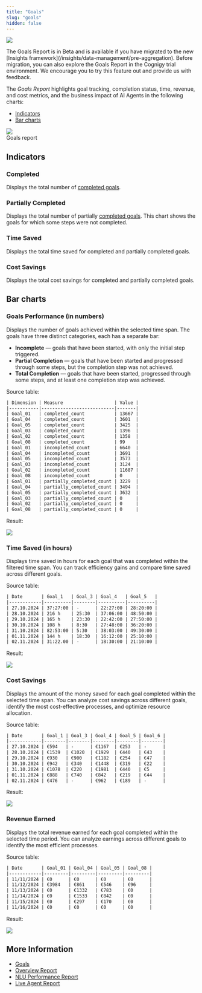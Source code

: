 ```yaml
---
title: "Goals"
slug: "goals"
hidden: false
---
```



<a href="/release-notes/4.94"><img noZoom src="https://img.shields.io/badge/Added in-v4.94(/insights/reports/engagementBeta)-purple.svg" /></a>


<Note>
  The Goals Report is in Beta and is available if you have migrated to the new [Insights framework](/insights/data-management/pre-aggregation).
  Before migration, you can also explore the Goals Report in the Cognigy trial environment.
  We encourage you to try this feature out and provide us with feedback.
</Note>

The _Goals Report_ highlights goal tracking, completion status, time, revenue, and cost metrics, and the business impact of AI Agents in the following charts:

- [Indicators](/insights/reports/engagement#indicators)
- [Bar charts](/insights/reports/engagement#bar-charts)

<InsightsGlobalFilters/>

<Frame>
  <img class="image-center" src="/_assets/insights/reports/goals/goals-report.png" style={{ width: 'auto' }} />
  <figcaption>Goals report</figcaption>
</Frame>

## Indicators

### Completed

Displays the total number of [completed goals](/ai/agents/develop/node-reference/analytics/track-goal).

### Partially Completed

Displays the total number of partially [completed goals](/ai/agents/develop/node-reference/analytics/track-goal).
This chart shows the goals for which some steps were not completed.

### Time Saved

Displays the total time saved for completed and partially completed goals.

### Cost Savings

Displays the total cost savings for completed and partially completed goals.

## Bar charts

### Goals Performance (in numbers)

Displays the number of goals achieved within the selected time span.
The goals have three distinct categories, each has a separate bar:

- **Incomplete** — goals that have been started, with only the initial step triggered.
- **Partial Completion** — goals that have been started and progressed through some steps, but the completion step was not achieved.
- **Total Completion** — goals that have been started, progressed through some steps, and at least one completion step was achieved.

Source table:

```txt
| Dimension | Measure                   | Value |
|-----------|---------------------------|-------|
| Goal_01   | completed_count           | 13667 |
| Goal_04   | completed_count           | 3601  |
| Goal_05   | completed_count           | 3425  |
| Goal_03   | completed_count           | 1396  |
| Goal_02   | completed_count           | 1358  |
| Goal_08   | completed_count           | 99    |
| Goal_01   | incompleted_count         | 6640  |
| Goal_04   | incompleted_count         | 3691  |
| Goal_05   | incompleted_count         | 3573  |
| Goal_03   | incompleted_count         | 3124  |
| Goal_02   | incompleted_count         | 11687 |
| Goal_08   | incompleted_count         | 0     |
| Goal_01   | partially_completed_count | 3229  |
| Goal_04   | partially_completed_count | 3494  |
| Goal_05   | partially_completed_count | 3632  |
| Goal_03   | partially_completed_count | 0     |
| Goal_02   | partially_completed_count | 0     |
| Goal_08   | partially_completed_count | 0     |
```

Result:

<Frame>
  <img class="image-center" src="/_assets/insights/reports/goals/goals-performance.png" style={{ width: 'auto' }} />
</Frame>

### Time Saved (in hours)

Displays time saved in hours for each goal that was completed within the filtered time span.
You can track efficiency gains and compare time saved across different goals.

Source table:

```txt
| Date       | Goal_1   | Goal_3 | Goal_4   | Goal_5   |
|------------|----------|--------|----------|----------|
| 27.10.2024 | 37:27:00 | -      | 22:27:00 | 28:20:00 |
| 28.10.2024 | 216 h    | 25:30  | 37:06:00 | 48:50:00 |
| 29.10.2024 | 165 h    | 23:30  | 22:42:00 | 27:50:00 |
| 30.10.2024 | 108 h    | 8:30   | 27:48:00 | 36:20:00 |
| 31.10.2024 | 82:53:00 | 5:30   | 38:03:00 | 49:30:00 |
| 01.11.2024 | 144 h    | 18:30  | 16:12:00 | 25:10:00 |
| 02.11.2024 | 31:22.00 | -      | 18:30:00 | 21:10:00 |
```

Result:

<Frame>
  <img class="image-center" src="/_assets/insights/reports/goals/time-saved.png" style={{ width: 'auto' }} />
</Frame>

### Cost Savings

Displays the amount of the money saved for each goal completed within the selected time span.
You can analyze cost savings across different goals, identify the most cost-effective processes, and optimize resource allocation.

Source table:

```txt
| Date       | Goal_1 | Goal_3 | Goal_4 | Goal_5 | Goal_6 |
|------------|--------|--------|--------|--------|--------|
| 27.10.2024 | €594   | -      | €1167  | €253   | -      |
| 28.10.2024 | €1539  | €1020  | €1929  | €440   | €43    |
| 29.10.2024 | €930   | €900   | €1182  | €254   | €47    |
| 30.10.2024 | €942   | €340   | €1448  | €319   | €22    |
| 31.10.2024 | €1078  | €220   | €1981  | €440   | €5     |
| 01.11.2024 | €888   | €740   | €842   | €219   | €44    |
| 02.11.2024 | €476   | -      | €962   | €189   | -      |
```

Result:

<Frame>
  <img class="image-center" src="/_assets/insights/reports/goals/cost-savings.png" style={{ width: 'auto' }} />
</Frame>

### Revenue Earned

Displays the total revenue earned for each goal completed within the selected time period. 
You can analyze earnings across different goals to identify the most efficient processes.

Source table:

```txt
| Date       | Goal_01 | Goal_04 | Goal_05 | Goal_08 |
|------------|---------|---------|---------|---------|
| 11/11/2024 | €0      | €0      | €0      | €0      |
| 11/12/2024 | €3984   | €861    | €546    | €96     |
| 11/13/2024 | €0      | €1332   | €783    | €0      |
| 11/14/2024 | €0      | €1533   | €842    | €0      |
| 11/15/2024 | €0      | €297    | €170    | €0      |
| 11/16/2024 | €0      | €0      | €0      | €0      |
```

Result:

<Frame>
  <img class="image-center" src="/_assets/insights/reports/goals/revenue-earned.png" style={{ width: 'auto' }} />
</Frame>

## More Information

- [Goals](/ai/agents/analyze/goals-and-tasks/goals)
- [Overview Report](/insights/reports/overview)
- [NLU Performance Report](/insights/reports/nlu-performance)
- [Live Agent Report](/insights/reports/live-agent)